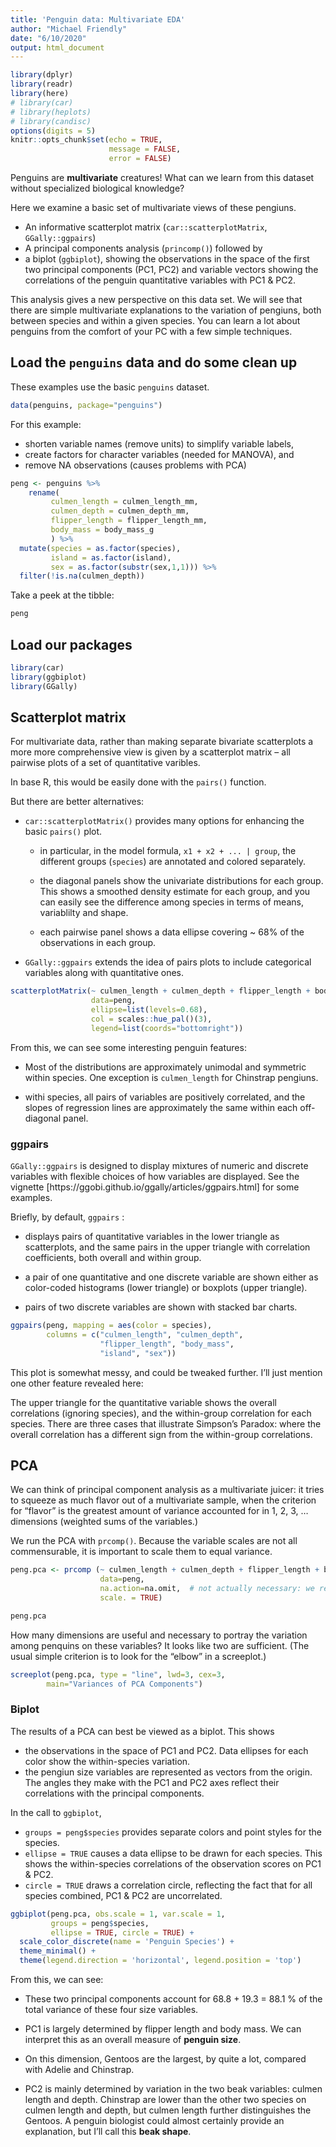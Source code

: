 ```yaml
---
title: 'Penguin data: Multivariate EDA'
author: "Michael Friendly"
date: "6/10/2020"
output: html_document
---
```


```r
library(dplyr)
library(readr)
library(here)
# library(car)
# library(heplots)
# library(candisc)
options(digits = 5)
knitr::opts_chunk$set(echo = TRUE,
                      message = FALSE,
                      error = FALSE)
```

Penguins are **multivariate** creatures! 
What can we learn from this dataset without specialized biological knowledge?
<!-- Their flippers and beaks probably evolved -->
<!-- in different ways across time and space.  -->

Here we examine a basic set of multivariate views of these pengiuns.

* An informative scatterplot matrix (`car::scatterplotMatrix`, `GGally::ggpairs`)
* A principal components analysis (`princomp()`) followed by 
* a biplot (`ggbiplot`), showing the observations in the space of the first two principal components (PC1, PC2) and variable vectors showing the correlations of the penguin quantitative variables with PC1 & PC2.

This analysis gives a new perspective on this data set.  We will see that there are simple multivariate explanations to the variation of pengiuns, both between species and within a given species. You can learn a lot about penguins from the comfort of your PC with a few simple techniques.


## Load the `penguins` data and do some clean up

These examples use the basic `penguins` dataset. 

```r
data(penguins, package="penguins")
```

For this example: 

* shorten variable names (remove units) to simplify variable labels,
* create factors for character variables (needed for MANOVA), and 
* remove NA observations (causes problems with PCA)

```r
peng <- penguins %>%
	rename(
         culmen_length = culmen_length_mm, 
         culmen_depth = culmen_depth_mm, 
         flipper_length = flipper_length_mm, 
         body_mass = body_mass_g
         ) %>%
  mutate(species = as.factor(species),
         island = as.factor(island),
         sex = as.factor(substr(sex,1,1))) %>%
  filter(!is.na(culmen_depth))
```

Take a peek at the tibble:

```r
peng
```

## Load our packages

```r
library(car)
library(ggbiplot)
library(GGally)
```



## Scatterplot matrix

For multivariate data, rather than making separate bivariate scatterplots
a more more comprehensive view is given by a scatterplot matrix -- all
pairwise plots of a set of quantitative varibles.

In base R, this would be easily done with the `pairs()` function.

But there are better alternatives:

* `car::scatterplotMatrix()` provides many options for enhancing the basic `pairs()` plot. 

  * in particular, in the model formula, `x1 + x2 + ... | group`, the different
  groups (`species`) are annotated and colored separately.
  
  * the diagonal panels show the univariate distributions for each group. This shows a smoothed density estimate for each group, and you can easily see the difference
  among species in terms of means, variablilty and shape.
  
  * each pairwise panel shows a data ellipse covering ~ 68% of the observations in each group. 

* `GGally::ggpairs` extends the idea of pairs plots to include categorical variables along with quantitative ones. 


```r
scatterplotMatrix(~ culmen_length + culmen_depth + flipper_length + body_mass | species,
                  data=peng,
                  ellipse=list(levels=0.68),
                  col = scales::hue_pal()(3),
                  legend=list(coords="bottomright"))

```

From this, we can see some interesting penguin features:

* Most of the distributions are approximately unimodal and symmetric within
species.  One exception is `culmen_length` for Chinstrap pengiuns.

* withi species, all pairs of variables are positively correlated, and the slopes
of regression lines are approximately the same within each off-diagonal panel.

### ggpairs

`GGally::ggpairs` is designed to display mixtures of numeric and discrete
variables with flexible choices of how variables are displayed.
See the vignette [https://ggobi.github.io/ggally/articles/ggpairs.html] for some examples.

Briefly, by default, `ggpairs` :

* displays pairs of quantitative variables in the lower triangle as scatterplots, and the same pairs in the upper triangle with correlation coefficients, both overall and within group.

* a pair of one quantitative and one discrete variable are shown either as color-coded histograms (lower triangle) or boxplots (upper triangle).

* pairs of two discrete variables are shown with stacked bar charts.

```r
ggpairs(peng, mapping = aes(color = species), 
        columns = c("culmen_length", "culmen_depth", 
                    "flipper_length", "body_mass",
                    "island", "sex"))

```

This plot is somewhat messy, and could be tweaked further. I'll just mention one other feature revealed here:

The upper triangle for the quantitative variable shows the overall
correlations (ignoring species), and the within-group correlation for each species. There are three cases that illustrate Simpson's Paradox: where
the overall correlation has a different sign from the within-group correlations.



## PCA

We can think of principal component analysis as a multivariate juicer: it tries to squeeze as much flavor out of a multivariate sample, when the criterion for "flavor" is the greatest amount of variance accounted for in 1, 2, 3, ...
dimensions (weighted sums of the variables.)

We run the PCA with `prcomp()`. Because the variable scales are not all commensurable, it is important to scale them to equal variance.

```r
peng.pca <- prcomp (~ culmen_length + culmen_depth + flipper_length + body_mass,
                    data=peng,
                    na.action=na.omit,  # not actually necessary: we removed NA
                    scale. = TRUE)

peng.pca

```
How many dimensions are useful and necessary to portray the variation among
penquins on these variables?  It looks like two are sufficient.
(The usual simple criterion is to look for the "elbow" in a screeplot.)

```r
screeplot(peng.pca, type = "line", lwd=3, cex=3, 
		main="Variances of PCA Components")
```

### Biplot 

The results of a PCA can best be viewed as a biplot. This shows

* the observations in the space of PC1 and PC2. Data ellipses for each color show the within-species variation. 
* the pengiun size variables are represented as vectors from the origin. The angles they make with the PC1 and PC2 axes reflect their correlations with the principal components.

In the call to `ggbiplot`, 

* `groups = peng$species` provides separate colors and point styles for the species.
* `ellipse = TRUE` causes a data ellipse to be drawn for each species.  This shows the within-species correlations of the observation scores on PC1 & PC2.
* `circle = TRUE` draws a correlation circle, reflecting the fact that for all species combined, PC1 & PC2 are uncorrelated.

```r
ggbiplot(peng.pca, obs.scale = 1, var.scale = 1,
         groups = peng$species, 
         ellipse = TRUE, circle = TRUE) +
  scale_color_discrete(name = 'Penguin Species') +
  theme_minimal() +
  theme(legend.direction = 'horizontal', legend.position = 'top') 


```

From this, we can see:

* These two principal components account for 68.8 + 19.3 = 88.1 % of the total
variance of these four size variables.

* PC1 is largely determined by flipper length and body mass. We can interpret this as an overall measure of **penguin size**.

* On this dimension, Gentoos are the largest, by quite a lot, compared with Adelie and Chinstrap.

* PC2 is mainly determined by variation in the two beak variables: culmen length and depth. Chinstrap are lower than the other two species on culmen length and depth, but culmen length further distinguishes the Gentoos. A penguin biologist could almost certainly provide an explanation, but I'll call this **beak shape**.

